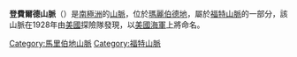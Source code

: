 {{Coord|76|55|S|144|45|W|source:GNIS|display=title}}

'''登費爾德山脈'''（{{lang-en|Denfeld Mountains}}）是[[南極洲|南極洲]]的[[山脈|山脈]]，位於[[瑪麗伯德地|瑪麗伯德地]]，屬於[[福特山脈|福特山脈]]的一部分，該山脈在1928年由[[美國|美國]]探險隊發現，以[[美國海軍|美國海軍]]上將命名。

{{DEFAULTSORT:Denfeld Mountains}}
[[Category:馬里伯地山脈|Category:馬里伯地山脈]]
[[Category:福特山脈|Category:福特山脈]]


{{MarieByrdLand-geo-stub}}